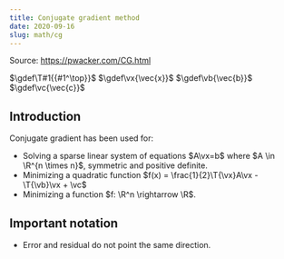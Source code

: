 ```yaml
---
title: Conjugate gradient method
date: 2020-09-16
slug: math/cg
---
```


Source: https://pwacker.com/CG.html

$\gdef\T#1{{#1^\top}}$
$\gdef\vx{\vec{x}}$
$\gdef\vb{\vec{b}}$
$\gdef\vc{\vec{c}}$

## Introduction

Conjugate gradient has been used for:
- Solving a sparse linear system of equations $A\vx=b$ where $A \in \R^{n
\times n}$, symmetric and positive definite.
- Minimizing a quadratic function $f(x) = \frac{1}{2}\T{\vx}A\vx - \T{\vb}\vx + \vc$
- Minimizing a function $f: \R^n \rightarrow \R$.

## Important notation
- Error and residual do not point the same direction.
